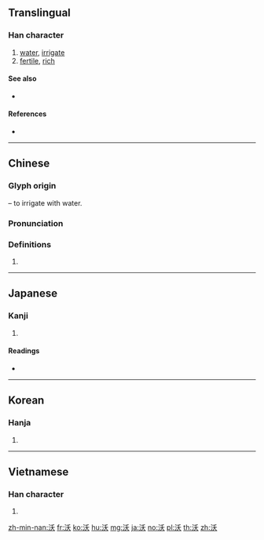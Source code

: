 ==Translingual==

===Han character===
{{Han char|rn=85|rad=水|as=04|sn=7|four=32134|canj=EHK|ids=⿰氵夭}}

# [[water]], [[irrigate]]
# [[fertile]], [[rich]]

====See also====
* {{l|mul|添}}

====References====
* {{Han ref|kx=0609.130|dkj=17184|dj=1002.100|hdz=31566.050|uh=6C83|ud=27779|bh=A855|bd=43093}}

----

==Chinese==
{{zh-forms}}

===Glyph origin===
{{Han etym}}
{{Han compound|水|alt1=氵|t1=water|夭|ls=psc|c1=s|c2=p}} – to irrigate with water.

===Pronunciation===
{{zh-pron
|m=wò
|c=juk1
|h=pfs=
|md=
|mn=ak
|w=
|mc=y
|oc=y
|cat=v,a
}}

===Definitions===
{{zh-hanzi}}

# {{rfdef|lang=zh}}

----

==Japanese==

===Kanji===
{{ja-kanji|grade=|rs=水04}}

# {{defn|lang=ja|sort=水04}}

====Readings====
* {{ja-readings|kanyoon=[[よう]] (yō)|kanon=[[よく]] (yoku)|goon=[[おく]] (oku)|kun=[[そそぐ]] (sosogu), [[こえる]] (koeru)}}

----

==Korean==

===Hanja===
{{ko-hanja|hangeul=옥|eumhun=|rv=ok|mr=ok|y=ok}}

# {{defn|lang=ko|sort=水04}}

----

==Vietnamese==

===Han character===
{{vi-hantu|[[óc]]|rs=水04}}

# {{defn|lang=vi|sort=水04}}

[[zh-min-nan:沃]]
[[fr:沃]]
[[ko:沃]]
[[hu:沃]]
[[mg:沃]]
[[ja:沃]]
[[no:沃]]
[[pl:沃]]
[[th:沃]]
[[zh:沃]]